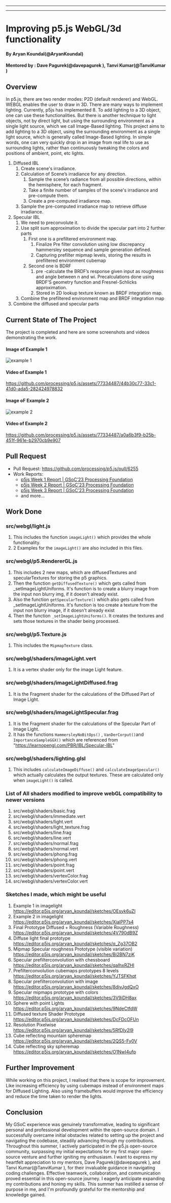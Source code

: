 
  ---
  
  ---
  # Improving p5.js WebGL/3d functionality

#### By Aryan Koundal(@AryanKoundal)
#### Mentored by : Dave Pagurek(@davepagurek ), Tanvi Kumar(@TanviKumar )

## Overview

In p5.js, there are two render modes: P2D (default renderer) and WebGL. WEBGL 
enables the user to draw in 3D. There are many ways to implement lighting. 
Currently, p5js has implemented 8. To add lighting to a 3D object, one can
use these functionalities. But there is another technique to light objects,
not by direct light, but using the surrounding environment as a single light
source, which we call Image-Based lighting. 
This project aims to add lighting to a 3D object, using the surrounding 
environment as a single light source, which is generally called Image-Based 
lighting. In simple words, one can very quickly drop in an image from real 
life to use as surrounding lights, rather than continuously tweaking the colors 
and positions of ambient, point, etc lights.

1. Diffused IBL
    1. Create scene's irradiance.
    1. Calculation of Scene’s irradiance for any direction.
        1. Sample the scene’s radiance from all possible directions, within the
        hemisphere, for each fragment.
        1. Take a finite number of samples of the scene's irradiance and pre-compute them.
        1. Create a pre-computed irradiance map.
    1. Sample the pre-computed irradiance map to retrieve diffuse irradiance.
1. Specular IBL
    1. We need to preconvolute it.
    1. Use split sum approximation to divide the specular part into 2 further parts
        1. First one is a prefiltered environment map.
            1. Finalize Pre filter convolution using low discrepancy hammersley sequence 
            and sample generation defined.
            1. Capturing prefilter mipmap levels, storing the results in prefiltered 
            environment cubemap
        1. Second one is BDRF 
            1. pre -calculate the BRDF’s response given input as roughness and angle
            between n and wi. 
                Precalculations done using BRDF’S geometry function and Fresnel-Schlicks approximation.
            1. Stored in 2D lookup texture known as BRDF integration map.
    1. Combine the  prefiltered environment map and  BRDF integration map
1. Combine the diffused and specular parts


## Current State of The Project

The project is completed and here are some screenshots and videos demonstrating the work.

#### Image of Example 1 
![example 1](https://github.com/processing/p5.js/assets/77334487/8d818df0-17a8-4332-b369-bcb79a5afc67)

#### Video of Example 1
https://github.com/processing/p5.js/assets/77334487/44b30c77-33c1-41d0-ada5-282424978832

#### Image oF Example 2
![example 2](https://github.com/processing/p5.js/assets/77334487/e46f24b8-2713-4d2b-8392-744585da6a5b)

#### Video of Example 2
https://github.com/processing/p5.js/assets/77334487/a0a6b3f9-b25b-451f-961e-b2970cb9e907

## Pull Request

- Pull Request: https://github.com/processing/p5.js/pull/6255
- Work Reports:
    - [p5js Week 1 Report | GSoC’23 Processing Foundation](https://aryankoundal.medium.com/p5js-week-1-report-gsoc23-processing-foundation-9910934112e5)
    - [p5js Week 2 Report | GSoC’23 Processing Foundation](https://aryankoundal.medium.com/p5js-week-2-report-gsoc23-processing-foundation-c8a36f5cf34)
    - [p5js Week 3 Report | GSoC’23 Processing Foundation](https://aryankoundal.medium.com/p5js-week-3-report-gsoc23-processing-foundation-39043d0363e2)
    - and more...


## Work Done

### src/webgl/light.js
1. This includes the function `imageLight()` which provides the whole functionality.
1. 2 Examples for the `imageLight()` are also included in this files.
 
### src/webgl/p5.RendererGL.js
1. This includes 2 new maps, which are diffusedTextures and specularTextures for storing the p5 graphics.
1. Then the function `getDiffusedTexture()` which gets called from _setImageLightUniforms. It's function is to create a blurry 
image from the input non blurry img, if it doesn't already exist.
1. Also the function `getSpecularTexture()` which also gets called from _setImageLightUniforms. It's function is too create a texture
 from the input non blurry image, if it doesn't already exist
1. Then the function `_setImageLightUniforms()`. It creates the textures and sets those textures in the shader being processed.

### src/webgl/p5.Texture.js
1. This includes the `MipmapTexture` class.

 
### src/webgl/shaders/imageLight.vert
1. It is a vertex shader only for the image Light feature.
 
### src/webgl/shaders/imageLightDiffused.frag
1. It is the Fragment shader for the calculations of the Diffused Part of Image Light.
 
### src/webgl/shaders/imageLightSpecular.frag
1. It is the Fragment shader for the calculations of the Specular Part of Image Light.
1. It has the functions `HammersleyNoBitOps()` , `VanDerCorput()`and `ImportanceSampleGGX()` which are
referenced from "https://learnopengl.com/PBR/IBL/Specular-IBL"

### src/webgl/shaders/lighting.glsl
1. This includes `calculateImageDiffuse()` and `calculateImageSpecular()` which actually calculates the output textures. These are calculated only when `imageLight()` is called.

### List of All shaders modified to improve webGL compatibility to newer versions
1. src/webgl/shaders/basic.frag
1. src/webgl/shaders/immediate.vert
1. src/webgl/shaders/light.vert
1. src/webgl/shaders/light_texture.frag 
1. src/webgl/shaders/line.frag
1. src/webgl/shaders/line.vert
1. src/webgl/shaders/normal.frag
1. src/webgl/shaders/normal.vert
1. src/webgl/shaders/phong.frag
1. src/webgl/shaders/phong.vert
1. src/webgl/shaders/point.frag
1. src/webgl/shaders/point.vert
1. src/webgl/shaders/vertexColor.frag
1. src/webgl/shaders/vertexColor.vert

### Sketches I made, which might be useful 
1. Example 1 in imagelight          https://editor.p5js.org/aryan_koundal/sketches/OEsyk6uZI
1. Example 2 in imagelight         https://editor.p5js.org/aryan_koundal/sketches/XjalPP7s4
1. Final Prototype Diffused + Roughness (Variable Roughness)  https://editor.p5js.org/aryan_koundal/sketches/4V790dB9Z
1. Diffuse light final prototype https://editor.p5js.org/aryan_koundal/sketches/q_Zg37OB2
1. Mipmap  Specular roughness Prototype (visible variation) https://editor.p5js.org/aryan_koundal/sketches/Bi2BN7zjK
1. Specular prefilterconvolution with chessboard https://editor.p5js.org/aryan_koundal/sketches/qaIhxRZHI
1. Prefilterconvolution cubemaps prototypes 8 levels https://editor.p5js.org/aryan_koundal/sketches/YJTSFKhqt
1. Specular prefilterconvolution with image https://editor.p5js.org/aryan_koundal/sketches/8divJgdQxO
1. Specular mipmaps prototype with colors https://editor.p5js.org/aryan_koundal/sketches/3V9iDH8ax
1. Sphere with point Lights https://editor.p5js.org/aryan_koundal/sketches/9NdeCtfdW
1. Diffused texture Shader Prototype https://editor.p5js.org/aryan_koundal/sketches/DcFDcOFUn
1. Resolution Pixelwise             https://editor.p5js.org/aryan_koundal/sketches/5RfDIy2I9
1. Cube reflecting mountain spheremap https://editor.p5js.org/aryan_koundal/sketches/2QS5-Fy0V
1. Cube reflecting sky spheremap 	 https://editor.p5js.org/aryan_koundal/sketches/O1NwI4ufp

## Further Improvement
While working on this project, I realised that there is scope for improvement. Like increasing efficiency by using cubemaps instead of environment maps for Diffused Lighting. Also using framebuffers would improve the efficiency and reduce the time taken to render the lights.

## Conclusion

My GSoC experience was genuinely transformative, leading to significant personal and professional
development within the open-source domain. I successfully overcame initial obstacles related to
setting up the project and navigating the codebase, steadily advancing through my contributions.
Throughout this summer, I actively participated in the p5.js open-source community, surpassing my 
initial expectations for my first major open-source venture and further igniting my enthusiasm. I
want to express my heartfelt appreciation to my mentors,  Dave Pagurek(@davepagurek ), and
Tanvi Kumar(@TanviKumar ), for their invaluable guidance in navigating coding challenges. 
Effective teamwork, collaboration, and communication proved essential in this open-source journey.
I eagerly anticipate expanding my contributions and honing my skills. This summer has instilled
a sense of purpose in me, and I'm profoundly grateful for the mentorship and knowledge gained.

  